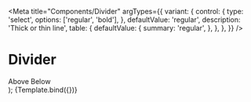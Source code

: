 
<Meta
  title="Components/Divider"
  argTypes={{
    variant: {
      control: {
        type: 'select',
        options: ['regular', 'bold'],
      },
      defaultValue: 'regular',
      description: 'Thick or thin line',
      table: {
        defaultValue: {
          summary: 'regular',
        },
      },
    },
  }}
/>

# Divider

  <div>
    <Text>Above</Text>
      <Divider {...args} />
    <Text>Below</Text>
  </div>
);

<Canvas>
  <Story name="Regular">{Template.bind({})}</Story>
  <ArgsTable story="Regular" />
</Canvas>
